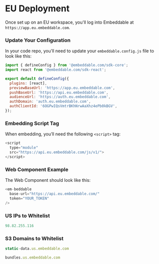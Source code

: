 # EU Deployment

Once set up on an EU workspace, you'll log into Embeddable at `https://app.eu.embeddable.com`.

### Update Your Configuration

In your code repo, you'll need to update your `embeddable.config.js` file to look like this:

```js
import { defineConfig } from '@embeddable.com/sdk-core';
import react from '@embeddable.com/sdk-react';

export default defineConfig({
  plugins: [react],
  previewBaseUrl: 'https://app.eu.embeddable.com',
  pushBaseUrl: 'https://api.eu.embeddable.com',
  audienceUrl: 'https://auth.eu.embeddable.com',
  authDomain: 'auth.eu.embeddable.com',
  authClientId: '6OGPwIQsVmtrBKhNrwAaXhz4ePb0kBGV',
});
```

### Embedding Script Tag

When embedding, you’ll need the following `<script>` tag:

```js
<script 
  type="module" 
  src="https://api.eu.embeddable.com/js/v1/">
</script>
```

### Web Component Example

The Web Component should look like this:

```js
<em-beddable 
  base-url="https://api.eu.embeddable.com/"
  token="YOUR_TOKEN"
/>
```

### US IPs to Whitelist

```js
98.82.255.116
```

### S3 Domains to Whitelist

```js
static-data.us.embeddable.com
```
```js
bundles.us.embeddable.com
```